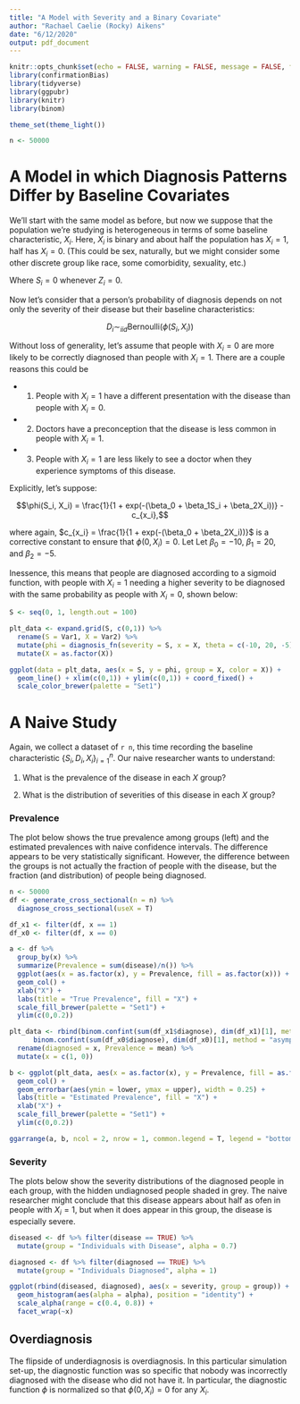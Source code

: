 ```yaml
---
title: "A Model with Severity and a Binary Covariate"
author: "Rachael Caelie (Rocky) Aikens"
date: "6/12/2020"
output: pdf_document
---
```


```r
knitr::opts_chunk$set(echo = FALSE, warning = FALSE, message = FALSE, fig.align = "center")
library(confirmationBias)
library(tidyverse)
library(ggpubr)
library(knitr)
library(binom)

theme_set(theme_light())

n <- 50000
```

# A Model in which Diagnosis Patterns Differ by Baseline Covariates

We'll start with the same model as before, but now we suppose that the population we're studying is heterogeneous in terms of some baseline characteristic, $X_i$.  Here, $X_i$ is binary and about half the population has $X_i = 1$, half has $X_i = 0$. (This could be sex, naturally, but we might consider some other discrete group like race, some comorbidity, sexuality, etc.)

\begin{align*}
    X_i &\sim_{iid} \text{Bernoulli}(0.5)\\
    Z_i &\sim_{iid} \text{Bernoulli}(0.15)\\
    S_i|Z_i = 1 &\sim_{iid} \text{Uniform}(0, 1)\\
\end{align*}

Where $S_i = 0$ whenever $Z_i = 0$. 

Now let's consider that a person's probability of diagnosis depends on not only the severity of their disease but their baseline characteristics:

$$D_i \sim_{iid} \text{Bernoulli}\left(\phi(S_i, X_i)\right)$$

Without loss of generality, let's assume that people with $X_i = 0$ are more likely to be correctly diagnosed than people with $X_i = 1$. There are a couple reasons this could be

- 1. People with $X_i = 1$ have a different presentation with the disease than people with $X_i = 0$.

- 2. Doctors have a preconception that the disease is less common in people with $X_i = 1$.

- 3. People with $X_i = 1$ are less likely to see a doctor when they experience symptoms of this disease.

Explicitly, let's suppose:

$$\phi(S_i, X_i) = \frac{1}{1 + exp(-(\beta_0 + \beta_1S_i + \beta_2X_i))} - c_{x_i},$$

where again, $c_{x_i} = \frac{1}{1 + exp(-(\beta_0 + \beta_2X_i))}$ is a corrective constant to ensure that $\phi(0, X_i) = 0$. Let Let $\beta_0 = -10$, $\beta_1 = 20$, and $\beta_2 = -5$.

Inessence, this means that people are diagnosed according to a sigmoid function, with people with $X_i = 1$ needing a higher severity to be diagnosed with the same probability as people with $X_i = 0$, shown below:

```r
S <- seq(0, 1, length.out = 100)

plt_data <- expand.grid(S, c(0,1)) %>%
  rename(S = Var1, X = Var2) %>%
  mutate(phi = diagnosis_fn(severity = S, x = X, theta = c(-10, 20, -5))) %>%
  mutate(X = as.factor(X))

ggplot(data = plt_data, aes(x = S, y = phi, group = X, color = X)) +
  geom_line() + xlim(c(0,1)) + ylim(c(0,1)) + coord_fixed() +
  scale_color_brewer(palette = "Set1")
```

\pagebreak

# A Naive Study

Again, we collect a dataset of `r n`, this time recording the baseline characteristic $\left\{S_i, D_i, X_i\right\}_{i = 1}^n$.  Our naive researcher wants to understand:

1. What is the prevalence of the disease in each $X$ group?

2. What is the distribution of severities of this disease in each $X$ group?

### Prevalence

The plot below shows the true prevalence among groups (left) and the estimated prevalences with naive confidence intervals.  The difference appears to be very statistically significant.  However, the difference between the groups is not actually the fraction of people with the disease, but the fraction (and distribution) of people being diagnosed.

```r
n <- 50000
df <- generate_cross_sectional(n = n) %>%
  diagnose_cross_sectional(useX = T)
```

```r
df_x1 <- filter(df, x == 1)
df_x0 <- filter(df, x == 0)

a <- df %>%
  group_by(x) %>%
  summarize(Prevalence = sum(disease)/n()) %>%
  ggplot(aes(x = as.factor(x), y = Prevalence, fill = as.factor(x))) +
  geom_col() +
  xlab("X") +
  labs(title = "True Prevalence", fill = "X") +
  scale_fill_brewer(palette = "Set1") +
  ylim(c(0,0.2))

plt_data <- rbind(binom.confint(sum(df_x1$diagnose), dim(df_x1)[1], method = "asymptotic"), 
      binom.confint(sum(df_x0$diagnose), dim(df_x0)[1], method = "asymptotic")) %>%
  rename(diagnosed = x, Prevalence = mean) %>%
  mutate(x = c(1, 0))

b <- ggplot(plt_data, aes(x = as.factor(x), y = Prevalence, fill = as.factor(x))) +
  geom_col() +
  geom_errorbar(aes(ymin = lower, ymax = upper), width = 0.25) +
  labs(title = "Estimated Prevalence", fill = "X") +
  xlab("X") +
  scale_fill_brewer(palette = "Set1") +
  ylim(c(0,0.2))

ggarrange(a, b, ncol = 2, nrow = 1, common.legend = T, legend = "bottom")
```

### Severity

The plots below show the severity distributions of the diagnosed people in each group, with the hidden undiagnosed people shaded in grey.  The naive researcher might conclude that this disease appears about half as ofen in people with $X_i = 1$, but when it does appear in this group, the disease is especially severe.

```r
diseased <- df %>% filter(disease == TRUE) %>%
  mutate(group = "Individuals with Disease", alpha = 0.7)

diagnosed <- df %>% filter(diagnosed == TRUE) %>%
  mutate(group = "Individuals Diagnosed", alpha = 1)

ggplot(rbind(diseased, diagnosed), aes(x = severity, group = group)) +
  geom_histogram(aes(alpha = alpha), position = "identity") +
  scale_alpha(range = c(0.4, 0.8)) +
  facet_wrap(~x)
```

## Overdiagnosis

The flipside of underdiagnosis is overdiagnosis.  In this particular simulation set-up, the diagnostic function was so specific that nobody was incorrectly diagnosed with the disease who did not have it. In particular, the diagnostic function $\phi$ is normalized so that $\phi(0, X_i) = 0$ for any $X_i$.
